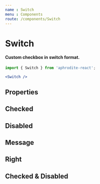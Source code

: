 ```yaml
---
name : Switch
menu : Components
route: /components/Switch
---
```



# Switch
#### Custom checkbox in switch format.

```jsx
import { Switch } from 'aphrodite-react';

<Switch />
```

## Properties
<PropsTable of={Switch} />

## Checked
<Playground>
    <Switch checked={true} />
</Playground>

## Disabled
<Playground>
    <Switch disabled={true} />
</Playground>

## Message
<Playground>
    <Switch message="Your text goes here" />
</Playground>

## Right
<Playground>
    <Switch message="Your text goes here" right={true} />
</Playground>

## Checked & Disabled
<Playground>
    <Switch checked={true} disabled={true} />
</Playground>

